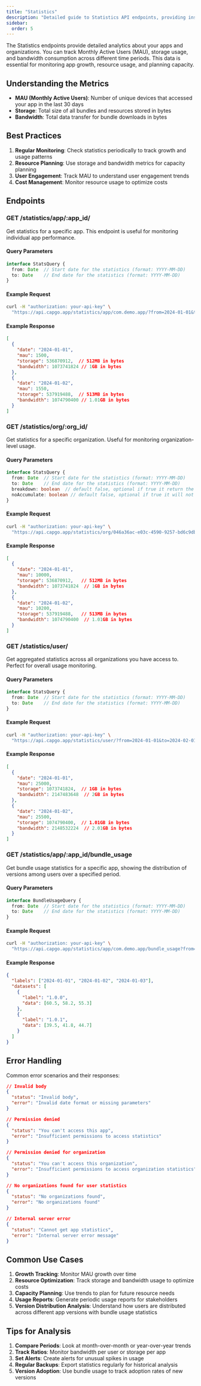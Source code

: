 ```yaml
---
title: "Statistics"
description: "Detailed guide to Statistics API endpoints, providing insights into Monthly Active Users (MAU), storage, and bandwidth metrics for apps and organizations."
sidebar:
  order: 5
---
```


The Statistics endpoints provide detailed analytics about your apps and organizations. You can track Monthly Active Users (MAU), storage usage, and bandwidth consumption across different time periods. This data is essential for monitoring app growth, resource usage, and planning capacity.

## Understanding the Metrics

- **MAU (Monthly Active Users)**: Number of unique devices that accessed your app in the last 30 days
- **Storage**: Total size of all bundles and resources stored in bytes
- **Bandwidth**: Total data transfer for bundle downloads in bytes

## Best Practices

1. **Regular Monitoring**: Check statistics periodically to track growth and usage patterns
2. **Resource Planning**: Use storage and bandwidth metrics for capacity planning
3. **User Engagement**: Track MAU to understand user engagement trends
4. **Cost Management**: Monitor resource usage to optimize costs

## Endpoints

### GET /statistics/app/:app_id/

Get statistics for a specific app. This endpoint is useful for monitoring individual app performance.

#### Query Parameters

```typescript
interface StatsQuery {
  from: Date  // Start date for the statistics (format: YYYY-MM-DD)
  to: Date    // End date for the statistics (format: YYYY-MM-DD)
}
```

#### Example Request

```bash
curl -H "authorization: your-api-key" \
  "https://api.capgo.app/statistics/app/com.demo.app/?from=2024-01-01&to=2024-02-01"
```

#### Example Response

```json
[
  {
    "date": "2024-01-01",
    "mau": 1500,
    "storage": 536870912,  // 512MB in bytes
    "bandwidth": 1073741824 // 1GB in bytes
  },
  {
    "date": "2024-01-02",
    "mau": 1550,
    "storage": 537919488,  // 513MB in bytes
    "bandwidth": 1074790400 // 1.01GB in bytes
  }
]
```

### GET /statistics/org/:org_id/

Get statistics for a specific organization. Useful for monitoring organization-level usage.

#### Query Parameters

```typescript
interface StatsQuery {
  from: Date  // Start date for the statistics (format: YYYY-MM-DD)
  to: Date    // End date for the statistics (format: YYYY-MM-DD)
  breakdown: boolean  // default false, optional if true it return the breakdown by app
  noAccumulate: boolean // default false, optional if true it will not accumulate data and just return day by day result
}
```

#### Example Request

```bash
curl -H "authorization: your-api-key" \
  "https://api.capgo.app/statistics/org/046a36ac-e03c-4590-9257-bd6c9dba9ee8/?from=2024-01-01&to=2024-02-01"
```

#### Example Response

```json
[
  {
    "date": "2024-01-01",
    "mau": 10000,
    "storage": 536870912,   // 512MB in bytes
    "bandwidth": 1073741824  // 1GB in bytes
  },
  {
    "date": "2024-01-02",
    "mau": 10200,
    "storage": 537919488,   // 513MB in bytes
    "bandwidth": 1074790400  // 1.01GB in bytes
  }
]
```

### GET /statistics/user/

Get aggregated statistics across all organizations you have access to. Perfect for overall usage monitoring.

#### Query Parameters

```typescript
interface StatsQuery {
  from: Date  // Start date for the statistics (format: YYYY-MM-DD)
  to: Date    // End date for the statistics (format: YYYY-MM-DD)
}
```

#### Example Request

```bash
curl -H "authorization: your-api-key" \
  "https://api.capgo.app/statistics/user/?from=2024-01-01&to=2024-02-01"
```

#### Example Response

```json
[
  {
    "date": "2024-01-01",
    "mau": 25000,
    "storage": 1073741824,  // 1GB in bytes
    "bandwidth": 2147483648  // 2GB in bytes
  },
  {
    "date": "2024-01-02",
    "mau": 25500,
    "storage": 1074790400,  // 1.01GB in bytes
    "bandwidth": 2148532224  // 2.01GB in bytes
  }
]
```

### GET /statistics/app/:app_id/bundle_usage

Get bundle usage statistics for a specific app, showing the distribution of versions among users over a specified period.

#### Query Parameters

```typescript
interface BundleUsageQuery {
  from: Date  // Start date for the statistics (format: YYYY-MM-DD)
  to: Date    // End date for the statistics (format: YYYY-MM-DD)
}
```

#### Example Request

```bash
curl -H "authorization: your-api-key" \
  "https://api.capgo.app/statistics/app/com.demo.app/bundle_usage?from=2024-01-01&to=2024-02-01"
```

#### Example Response

```json
{
  "labels": ["2024-01-01", "2024-01-02", "2024-01-03"],
  "datasets": [
    {
      "label": "1.0.0",
      "data": [60.5, 58.2, 55.3]
    },
    {
      "label": "1.0.1",
      "data": [39.5, 41.8, 44.7]
    }
  ]
}
```

## Error Handling

Common error scenarios and their responses:

```json
// Invalid body
{
  "status": "Invalid body",
  "error": "Invalid date format or missing parameters"
}

// Permission denied
{
  "status": "You can't access this app",
  "error": "Insufficient permissions to access statistics"
}

// Permission denied for organization
{
  "status": "You can't access this organization",
  "error": "Insufficient permissions to access organization statistics"
}

// No organizations found for user statistics
{
  "status": "No organizations found",
  "error": "No organizations found"
}

// Internal server error
{
  "status": "Cannot get app statistics",
  "error": "Internal server error message"
}
```

## Common Use Cases

1. **Growth Tracking**: Monitor MAU growth over time
2. **Resource Optimization**: Track storage and bandwidth usage to optimize costs
3. **Capacity Planning**: Use trends to plan for future resource needs
4. **Usage Reports**: Generate periodic usage reports for stakeholders
5. **Version Distribution Analysis**: Understand how users are distributed across different app versions with bundle usage statistics

## Tips for Analysis

1. **Compare Periods**: Look at month-over-month or year-over-year trends
2. **Track Ratios**: Monitor bandwidth per user or storage per app
3. **Set Alerts**: Create alerts for unusual spikes in usage
4. **Regular Backups**: Export statistics regularly for historical analysis
5. **Version Adoption**: Use bundle usage to track adoption rates of new versions
